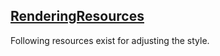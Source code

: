 
## [RenderingResources](/docs/reference/types/renderingresources/)
Following resources exist for adjusting the style.


<ResourceDocs inlined={true} detailed={true} />